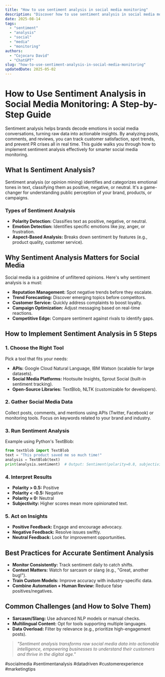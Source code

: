 ```yaml
---
title: "How to use sentiment analysis in social media monitoring"
description: "Discover how to use sentiment analysis in social media monitoring with this in-depth guide, providing actionable insights and practical tips to boost your knowledge and results."
date: 2025-08-14
tags:
  - "sentiment"
  - "analysis"
  - "social"
  - "media"
  - "monitoring"
authors:
  - "Cojocaru David"
  - "ChatGPT"
slug: "how-to-use-sentiment-analysis-in-social-media-monitoring"
updatedDate: 2025-05-02
---
```


# How to Use Sentiment Analysis in Social Media Monitoring: A Step-by-Step Guide  

Sentiment analysis helps brands decode emotions in social media conversations, turning raw data into actionable insights. By analyzing posts, comments, and reviews, you can track customer satisfaction, spot trends, and prevent PR crises all in real time. This guide walks you through how to implement sentiment analysis effectively for smarter social media monitoring.  

## What Is Sentiment Analysis?  

Sentiment analysis (or opinion mining) identifies and categorizes emotional tones in text, classifying them as positive, negative, or neutral. It's a game-changer for understanding public perception of your brand, products, or campaigns.  

### Types of Sentiment Analysis  

- **Polarity Detection:** Classifies text as positive, negative, or neutral.  
- **Emotion Detection:** Identifies specific emotions like joy, anger, or frustration.  
- **Aspect-Based Analysis:** Breaks down sentiment by features (e.g., product quality, customer service).  

## Why Sentiment Analysis Matters for Social Media  

Social media is a goldmine of unfiltered opinions. Here's why sentiment analysis is a must:  

- **Reputation Management:** Spot negative trends before they escalate.  
- **Trend Forecasting:** Discover emerging topics before competitors.  
- **Customer Service:** Quickly address complaints to boost loyalty.  
- **Campaign Optimization:** Adjust messaging based on real-time reactions.  
- **Competitive Edge:** Compare sentiment against rivals to identify gaps.  

## How to Implement Sentiment Analysis in 5 Steps  

### 1. Choose the Right Tool  

Pick a tool that fits your needs:  

- **APIs:** Google Cloud Natural Language, IBM Watson (scalable for large datasets).  
- **Social Media Platforms:** Hootsuite Insights, Sprout Social (built-in sentiment tracking).  
- **Open-Source Libraries:** TextBlob, NLTK (customizable for developers).  

### 2. Gather Social Media Data  

Collect posts, comments, and mentions using APIs (Twitter, Facebook) or monitoring tools. Focus on keywords related to your brand and industry.  

### 3. Run Sentiment Analysis  

Example using Python's TextBlob:  

```python
from textblob import TextBlob  
text = "This product saved me so much time!"  
analysis = TextBlob(text)  
print(analysis.sentiment)  # Output: Sentiment(polarity=0.8, subjectivity=0.75)  
```  

### 4. Interpret Results  

- **Polarity > 0.5:** Positive  
- **Polarity < -0.5:** Negative  
- **Polarity ≈ 0:** Neutral  
- **Subjectivity:** Higher scores mean more opinionated text.  

### 5. Act on Insights  

- **Positive Feedback:** Engage and encourage advocacy.  
- **Negative Feedback:** Resolve issues swiftly.  
- **Neutral Feedback:** Look for improvement opportunities.  

## Best Practices for Accurate Sentiment Analysis  

- **Monitor Consistently:** Track sentiment daily to catch shifts.  
- **Context Matters:** Watch for sarcasm or slang (e.g., "Great, another bug!").  
- **Train Custom Models:** Improve accuracy with industry-specific data.  
- **Combine Automation + Human Review:** Reduce false positives/negatives.  

## Common Challenges (and How to Solve Them)  

- **Sarcasm/Slang:** Use advanced NLP models or manual checks.  
- **Multilingual Content:** Opt for tools supporting multiple languages.  
- **Data Overload:** Filter by relevance (e.g., prioritize high-engagement posts).  

> _"Sentiment analysis transforms raw social media data into actionable intelligence, empowering businesses to understand their customers and thrive in the digital age."_  

#socialmedia #sentimentanalysis #datadriven #customerexperience #marketingtips